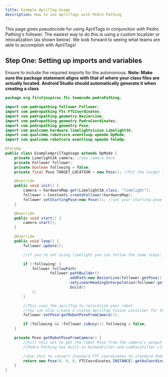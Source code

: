 ```yaml
---
title: Example AprilTag Usage
description: How to use AprilTags with Pedro Pathing
---
```


This page gives pseudocode for using AprilTags in conjunction with Pedro Pathing's follower. The easiest way to do this is using a custom localizer or relocalization (as shown below). We look forward to seeing what teams are able to accomplish with AprilTags!

## Step One: Setting up imports and variables
Ensure to include the required imports for the autonomous. **Note: Make sure the package statement aligns 
with that of where your class files are actually located. Android Studio should automatically generate it when
creating a class**

```java title="ExampleRobotCentricTeleOp"
package org.firstinspires.ftc.teamcode.pedroPathing;

import com.pedropathing.follower.Follower;
import com.pedropathing.ftc.FTCCoordinates;
import com.pedropathing.geometry.BezierLine;
import com.pedropathing.geometry.PedroCoordinates;
import com.pedropathing.geometry.Pose;
import com.qualcomm.hardware.limelightvision.Limelight3A;
import com.qualcomm.robotcore.eventloop.opmode.OpMode;
import com.qualcomm.robotcore.eventloop.opmode.TeleOp;

@TeleOp
public class ExampleAprilTagUsage extends OpMode {
    private Limelight3A camera; //any camera here
    private Follower follower;
    private boolean following = false;
    private final Pose TARGET_LOCATION = new Pose(); //Put the target location here

    @Override
    public void init() {
        camera = hardwareMap.get(Limelight3A.class, "limelight");
        follower = Constants.createFollower(hardwareMap);
        follower.setStartingPose(new Pose()); //set your starting pose
    }

    @Override
    public void start() {
        camera.start();
    }

    @Override
    public void loop() {
        follower.update();

        //if you're not using limelight you can follow the same steps: build an offset pose, put your heading offset, and generate a path etc

        if (!following) {
            follower.followPath(
                    follower.pathBuilder()
                            .addPath(new BezierLine(follower.getPose(), TARGET_LOCATION))
                            .setLinearHeadingInterpolation(follower.getHeading(), TARGET_LOCATION.minus(follower.getPose()).getAsVector().getTheta())
                            .build()
            );
        }

        //This uses the aprilTag to relocalize your robot
        //You can also create a custom AprilTag fusion Localizer for the follower if you want to use this by default for all your autos
        follower.setPose(getRobotPoseFromCamera());

        if (following && !follower.isBusy()) following = false;
    }

    private Pose getRobotPoseFromCamera() {
        //Fill this out to get the robot Pose from the camera's output (apply any filters if you need to using follower.getPose() for fusion)
        //Pedro Pathing has built-in KalmanFilter and LowPassFilter classes you can use for this

        //Use this to convert standard FTC coordinates to standard Pedro Pathing coordinates
        return new Pose(0, 0, 0, FTCCoordinates.INSTANCE).getAsCoordinateSystem(PedroCoordinates.INSTANCE);
    }
}
```